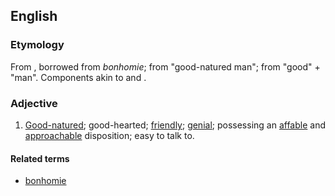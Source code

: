 ==English==

===Etymology===
From {{term|bonhomie}}, borrowed from {{etyl|fr}} ''bonhomie''; from {{term|bonhomme}} "good-natured man"; from {{term|bon}} "good" + {{term|homme}} "man". Components akin to {{etyl|en}} {{term|boon}} and {{term|homo}}.

===Adjective===
{{en-adj}}

# [[good-natured|Good-natured]]; good-hearted; [[friendly]]; [[genial]]; possessing an [[affable]] and [[approachable]] disposition; easy to talk to.

====Related terms====
* [[bonhomie]]